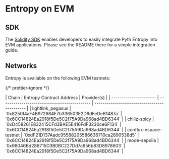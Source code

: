 # Entropy on EVM

## SDK

The [Solidity SDK](https://github.com/pyth-network/pyth-crosschain/tree/main/target_chains/ethereum/entropy_sdk/solidity#pyth-entropy-solidity-sdk) enables developers to easily integrate Pyth Entropy into EVM applications.
Please see the README there for a simple integration guide.

## Networks

Entropy is available on the following EVM testnets:

{/* prettier-ignore */}
<div className="nx-block nx-overflow-x-scroll nextra-scrollbar nx-mt-6 nx-p-0 first:nx-mt-0">
| Chain                  | Entropy Contract Address                     | Provider(s)                                  |
| ---------------------- | -------------------------------------------- | -------------------------------------------- |
| lightlink_pegasus      | `0x8250f4aF4B972684F7b336503E2D6dFeDeB1487a` | `0x6CC14824Ea2918f5De5C2f75A9Da968ad4BD6344` |
| chiliz-spicy           | `0xD458261E832415CFd3BAE5E416FdF3230ce6F134` | `0x6CC14824Ea2918f5De5C2f75A9Da968ad4BD6344` |
| conflux-espace-testnet | `0xdF21D137Aadc95588205586636710ca2890538d5` | `0x6CC14824Ea2918f5De5C2f75A9Da968ad4BD6344` |
| mode-sepolia           | `0x98046Bd286715D3B0BC227Dd7a956b83D8978603` | `0x6CC14824Ea2918f5De5C2f75A9Da968ad4BD6344` |
</div>
